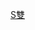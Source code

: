 {{Catnav|頁面分類|...|系譜學|姓氏|依語言分類姓氏|漢字姓氏|單姓}}
{{Distinguish|Category:雙姓合一}}
{{Catmore|雙姓 (姓氏)}}

[[Category:漢姓|S雙]]